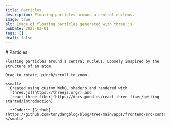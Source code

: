 ```yaml
---
title: Particles
description: Floating particles around a central nucleus.
image: true
alt: Image of floating particles generated with three.js
pubDate: 2023-03-01
tags: []
draft: false
---
```



<FixedHeader />
<App client:load>
    # Particles

    Floating particles around a central nucleus. Loosely inspired by the
    structure of an atom.

    Drag to rotate, pinch/scroll to zoom.

    <small>
      Created using custom WebGL shaders and rendered with
      [three.js](https://threejs.org/) and
      [react-three-fiber](https://docs.pmnd.rs/react-three-fiber/getting-started/introduction).

      **Code:** [Github](https://github.com/tonydangblog/blog/tree/main/apps/frontend/src/content/projects/particles/_components)
    </small>
</App>
